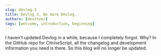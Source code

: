 ```yaml
---
slug: devlog-3
title: Devlog 3. No more Devlog.
authors: [devitzer]
tags: [welcome, introduction, beginning]
---
```


I haven't updated Devlog in a while, because I completely forgot. Why? In the GitHub repo for CitrineScript, all the changelog and development information you need is there. So this blog will no longer be updated.